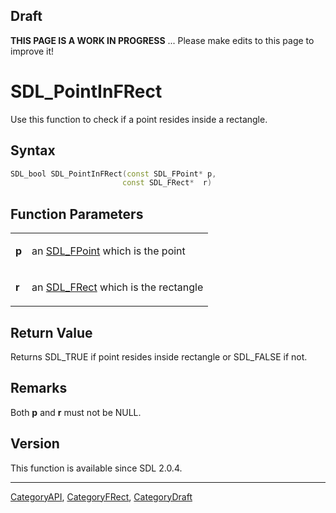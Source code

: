 == Draft ==

'''THIS PAGE IS A WORK IN PROGRESS''' ... Please make edits to this page to improve it!


<!-- #*^*^*^*^*See https://wiki.libsdl.org/SGFunctions for details on editing this page*^*^*^*^* -->


= SDL_PointInFRect =
Use this function to check if a point resides inside a rectangle.




== Syntax ==
<syntaxhighlight lang='c++'>
SDL_bool SDL_PointInFRect(const SDL_FPoint* p,
                         const SDL_FRect*  r)
</syntaxhighlight>


== Function Parameters ==
{|
|'''p'''
|an [[SDL_FPoint]] which is the point
|-
|'''r'''
|an [[SDL_FRect]] which is the rectangle
|}


== Return Value ==
Returns SDL_TRUE if point resides inside rectangle or SDL_FALSE if not.



== Remarks ==
Both '''p''' and '''r''' must not be NULL.

== Version ==
This function is available since SDL 2.0.4.


----
[[CategoryAPI]], [[CategoryFRect]], [[CategoryDraft]]
<!-- #See the Style Guide for instructions on editing the footer. -->
